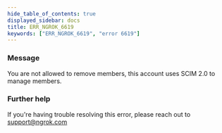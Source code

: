 ```yaml
---
hide_table_of_contents: true
displayed_sidebar: docs
title: ERR_NGROK_6619
keywords: ["ERR_NGROK_6619", "error 6619"]
---
```


### Message

You are not allowed to remove members, this account uses SCIM 2.0 to manage members.

### Further help

If you're having trouble resolving this error, please reach out to [support@ngrok.com](mailto:support@ngrok.com?subject=Help%20with%20ERR_NGROK_6619)
